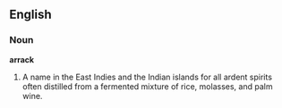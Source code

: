 ==English==

===Noun===

'''arrack'''

#A name in the East Indies and the Indian islands for all ardent spirits often distilled from a fermented mixture of rice, molasses, and palm wine.
